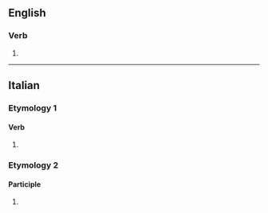 ==English==

===Verb===
{{head|en|misspelling}}

# {{misspelling of|en|undulate}}

----

==Italian==

===Etymology 1===

====Verb====
{{head|it|verb form}}

# {{inflection of|it|ondulare||2|p|pres|indc|;|2|p|impr}}

===Etymology 2===

====Participle====
{{head|it|past participle form|g=f-p}}

# {{feminine plural of|it|ondulato}}